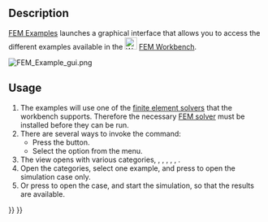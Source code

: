 <languages/>
<translate>

<!--T:1-->
{{Docnav
|[[FEM_ClippingPlaneRemoveAll|Remove all clipping planes]]
|[[FEM_MeshClear|Clear FEM mesh]]
|[[FEM_Workbench|FEM]]
|IconL=FEM_ClippingPlaneRemoveAll.svg
|IconR=FEM_MeshClear.svg
|IconC=Workbench_FEM.svg
}}

<!--T:2-->
{{GuiCommand
|Name=FEM Examples
|MenuLocation=Utilities → FEM Examples
|Workbenches=[[FEM_Workbench|FEM]]
|Version=0.19
|SeeAlso=[[FEM_tutorial|FEM tutorial]]
}}

==Description== <!--T:3--> 

<!--T:4-->
[[FEM_Examples|FEM Examples]] launches a graphical interface that allows you to access the different examples available in the [[Image:Workbench_FEM.svg|24px]] [[FEM_Workbench|FEM Workbench]].

</translate>
[[File:FEM_Example_gui.png]]
<translate>
<!--T:10-->
{{Caption|The example selection dialog}}

==Usage== <!--T:5--> 

<!--T:6-->
# The examples will use one of the [[FEM_Solver|finite element solvers]] that the workbench supports. Therefore the necessary [[FEM_Solver|FEM solver]] must be installed before they can be run.
# There are several ways to invoke the command:
#* Press the {{Button|[[Image:FEM_Examples.svg|16px]] [[FEM_Examples|FEM Examples]]}} button.
#* Select the {{MenuCommand|Utilities → [[Image:FEM_Examples.svg|16px]] FEM Examples}} option from the menu.
# The {{MenuCommand|FEM Examples}} view opens with various categories, {{MenuCommand|All}}, {{MenuCommand|Constraints}}, {{MenuCommand|Equations}}, {{MenuCommand|Materials}}, {{MenuCommand|Meshes}}, {{MenuCommand|Solvers}}.
# Open the categories, select one example, and press {{Button|Setup}} to open the simulation case only.
# Or press {{Button|Run}} to open the case, and start the simulation, so that the results are available.


<!--T:9-->
{{Docnav
|[[FEM_ClippingPlaneRemoveAll|Remove all clipping planes]]
|[[FEM_MeshClear|Clear FEM mesh]]
|[[FEM_Workbench|FEM]]
|IconL=FEM_ClippingPlaneRemoveAll.svg
|IconR=FEM_MeshClear.svg
|IconC=Workbench_FEM.svg
}}

</translate>
{{FEM Tools navi{{#translation:}}}}
{{Userdocnavi{{#translation:}}}}
{{clear}}